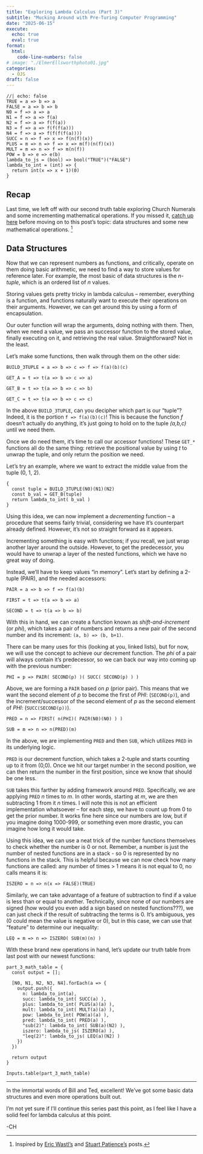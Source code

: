 ```yaml
---
title: "Exploring Lambda Calculus (Part 3)"
subtitle: "Mucking Around with Pre-Turing Computer Programming"
date: "2025-06-15"
execute: 
  echo: true
  eval: true
format: 
  html: 
    code-line-numbers: false
# image: "./ElmerEllsworthphoto01.jpg"
categories:
  - OJS
draft: false
---
```


```ojs
//| echo: false
TRUE = a => b => a
FALSE = a => b => b
N0 = f => a => a
N1 = f => a => f(a)
N2 = f => a => f(f(a))
N3 = f => a => f(f(f(a)))
N4 = f => a => f(f(f(f(a))))
SUCC = n => f => x => f(n(f)(x))
PLUS = m => n => f => x => m(f)(n(f)(x))
MULT = m => n => f => m(n(f))
POW = b => e => e(b)
lambda_to_js = (bool) => bool("TRUE")("FALSE")
lambda_to_int = (int) => {
  return int(x => x + 1)(0)
}
```

## Recap

Last time, we left off with our second truth table exploring Church Numerals and some incrementing mathematical operations. If you missed it, [catch up here](../20250520-lambda-calculus/index.qmd) before moving on to this post's topic: data structures and some new mathematical operations. [^1]

[^1]: Inspired by [Eric Wastl's](http://hexatlas.com/entries/7) and [Stuart Patience's](https://www.driverlesscrocodile.com/tools-and-techniques/lambda-calculus-for-people-a-step-behind-me-2-boolean-logic/) posts.

## Data Structures

Now that we can represent numbers as functions, and critically, operate on them doing basic arithmetic, we need to find a way to store values for reference later. For example, the most basic of data structures is the *n-tuple*, which is an ordered list of *n* values.

Storing values gets pretty tricky in lambda calculus -- remember, everything is a function, and functions naturally want to execute their operations on their arguments. However, we can get around this by using a form of encapsulation.

Our outer function will wrap the arguments, doing nothing with them. Then, when we need a value, we pass an successor function to the stored value, finally executing on it, and retrieving the real value. Straightforward? Not in the least.

Let's make some functions, then walk through them on the other side:

```ojs
BUILD_3TUPLE = a => b => c => f => f(a)(b)(c)
```

```ojs
GET_A = t => t(a => b => c => a)
```

```ojs
GET_B = t => t(a => b => c => b)
```

```ojs
GET_C = t => t(a => b => c => c)
```

In the above `BUILD_3TUPLE`, can you decipher which part is our "tuple"? Indeed, it is the portion `f => f(a)(b)(c)`! This is because the function *f* doesn't actually do anything, it's just going to hold on to the tuple *(a,b,c)* until we need them.

Once we do need them, it's time to call our accessor functions! These `GET_*` functions all do the same thing: retrieve the positional value by using *t* to unwrap the tuple, and only return the position we need.

Let's try an example, where we want to extract the middle value from the tuple (0, 1, 2).

```ojs
{
  const tuple = BUILD_3TUPLE(N0)(N1)(N2)
  const b_val = GET_B(tuple)
  return lambda_to_int( b_val )
}
```

Using this idea, we can now implement a *decrementing* function -- a procedure that seems fairly trivial, considering we have it's counterpart already defined. However, it's not so straight forward as it appears.

Incrementing something is easy with functions; if you recall, we just wrap another layer around the outside. However, to get the predecessor, you would have to unwrap a layer of the nested functions, which we have no great way of doing.

Instead, we'll have to keep values "in memory". Let's start by defining a 2-tuple (PAIR), and the needed accessors:

```ojs
PAIR = a => b => f => f(a)(b)
```

```ojs
FIRST = t => t(a => b => a)
```

```ojs
SECOND = t => t(a => b => b)
```

With this in hand, we can create a function known as *shift-and-increment* (or *phi*), which takes a pair of numbers and returns a new pair of the second number and its increment: `(a, b) => (b, b+1)`.

There can be many uses for this (looking at you, linked lists), but for now, we will use the concept to achieve our decrement function. The *phi* of a pair will always contain it's predecessor, so we can back our way into coming up with the previous number:

```ojs
PHI = p => PAIR( SECOND(p) )( SUCC( SECOND(p) ) )
```

Above, we are forming a `PAIR` based on *p* (prior pair). This means that we want the second element of *p* to become the first of *PHI*: (`SECOND(p)`), and the increment/successor of the second element of *p* as the second element of *PHI*: (`SUCC(SECOND(p))`).

```ojs
PRED = n => FIRST( n(PHI)( PAIR(N0)(N0) ) )
```

```ojs
SUB = m => n => n(PRED)(m)
```

In the above, we are implementing `PRED` and then `SUB`, which utilizes `PRED` in its underlying logic.

`PRED` is our decrement function, which takes a 2-tuple and starts counting up to it from (0,0). Once we hit our target number in the second position, we can then return the number in the first position, since we know that should be one less.

`SUB` takes this farther by adding framework around `PRED`. Specifically, we are applying `PRED` *n* times to *m*. In other words, starting at *m*, we are then subtracting 1 from it *n* times. I will note this is not an efficient implementation whatsoever -- for each step, we have to count up from 0 to get the prior number. It works fine here since our numbers are low, but if you imagine doing 1000-999, or something even more drastic, you can imagine how long it would take.

Using this idea, we can use a neat trick of the number functions themselves to check whether the number is 0 or not. Remember, a number is just the number of nested functions are in a stack - so 0 is represented by no functions in the stack. This is helpful because we can now check how many functions are called: any number of times \> 1 means it is not equal to 0, no calls means it is:

```ojs
ISZERO = n => n(x => FALSE)(TRUE)
```

Similarly, we can take advantage of a feature of subtraction to find if a value is less than or equal to another. Technically, since none of our numbers are signed (how would you even add a sign based on nested functions???), we can just check if the result of subtracting the terms is 0. It's ambiguous, yes (0 could mean the value is negative or 0), but in this case, we can use that "feature" to determine our inequality:

```ojs
LEQ = m => n => ISZERO( SUB(m)(n) )
```

With these brand new operations in hand, let's update our truth table from last post with our newest functions:

```ojs
part_3_math_table = {
  const output = [];
  
  [N0, N1, N2, N3, N4].forEach(a => {    
    output.push({
      n: lambda_to_int(a),
      succ: lambda_to_int( SUCC(a) ),
      plus: lambda_to_int( PLUS(a)(a) ),
      mult: lambda_to_int( MULT(a)(a) ),
      pow: lambda_to_int( POW(a)(a) ),
      pred: lambda_to_int( PRED(a) ),
      "sub(2)": lambda_to_int( SUB(a)(N2) ),
      iszero: lambda_to_js( ISZERO(a) ),
      "leq(2)": lambda_to_js( LEQ(a)(N2) )
    })
  })

  return output
}
```

```ojs
Inputs.table(part_3_math_table)
```

------------------------------------------------------------------------

In the immortal words of Bill and Ted, excellent! We've got some basic data structures and even more operations built out.

I'm not yet sure if I'll continue this series past this point, as I feel like I have a solid feel for lambda calculus at this point.

-CH